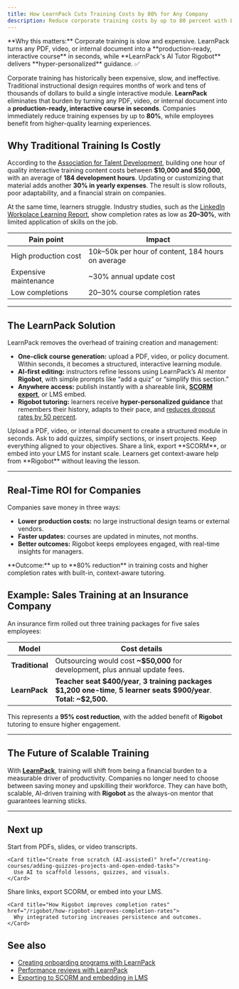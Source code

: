 ```yaml
---
title: How LearnPack Cuts Training Costs by 80% for Any Company
description: Reduce corporate training costs by up to 80 percent with LearnPack’s AI-first course builder, SCORM export, LMS embedding, and Rigobot tutoring that boosts completion.
---
```


<Callout type="info">
**Why this matters:** Corporate training is slow and expensive. LearnPack turns any PDF, video, or internal document into a **production-ready, interactive course** in seconds, while **LearnPack's AI Tutor Rigobot** delivers **hyper-personalized** guidance. ✅
</Callout>

Corporate training has historically been expensive, slow, and ineffective. Traditional instructional design requires months of work and tens of thousands of dollars to build a single interactive module. **LearnPack** eliminates that burden by turning any PDF, video, or internal document into a **production-ready, interactive course in seconds**. Companies immediately reduce training expenses by up to **80%**, while employees benefit from higher-quality learning experiences.

## Why Traditional Training Is Costly

According to the [Association for Talent Development](https://www.td.org/), building one hour of quality interactive training content costs between **$10,000 and $50,000**, with an average of **184 development hours**. Updating or customizing that material adds another **30% in yearly expenses**. The result is slow rollouts, poor adaptability, and a financial strain on companies.

At the same time, learners struggle. Industry studies, such as the [LinkedIn Workplace Learning Report](https://learning.linkedin.com/resources/workplace-learning-report), show completion rates as low as **20–30%**, with limited application of skills on the job.

| Pain point | Impact |
| --- | --- |
| High production cost | $10k–$50k per hour of content, 184 hours on average |
| Expensive maintenance | ~30% annual update cost |
| Low completions | 20–30% course completion rates |

---

## The LearnPack Solution

LearnPack removes the overhead of training creation and management:

- **One-click course generation:** upload a PDF, video, or policy document. Within seconds, it becomes a structured, interactive learning module.
- **AI-first editing:** instructors refine lessons using LearnPack’s AI mentor **Rigobot**, with simple prompts like “add a quiz” or “simplify this section.”
- **Anywhere access:** publish instantly with a shareable link, **[SCORM export](/publishing-and-exports/exporting-to-scorm-and-embedding-in-lms)**, or LMS embed.
- **Rigobot tutoring:** learners receive **hyper-personalized guidance** that remembers their history, adapts to their pace, and [reduces dropout rates by 50 percent](https://4geeksacademy.com/us/ai-powered-learning/rigobot-ai-mentor).

<Steps>
  <Step title="Generate the course">
    Upload a PDF, video, or internal document to create a structured module in seconds.
  </Step>
  <Step title="Refine with AI and Rigobot">
    Ask to add quizzes, simplify sections, or insert projects. Keep everything aligned to your objectives.
  </Step>
  <Step title="Publish anywhere">
    Share a link, export **SCORM**, or embed into your LMS for instant scale.
  </Step>
  <Step title="Tutor in the flow">
    Learners get context-aware help from **Rigobot** without leaving the lesson.
  </Step>
</Steps>

---

## Real-Time ROI for Companies

Companies save money in three ways:

- **Lower production costs:** no large instructional design teams or external vendors.
- **Faster updates:** courses are updated in minutes, not months.
- **Better outcomes:** Rigobot keeps employees engaged, with real-time insights for managers.

<Callout type="success">
**Outcome:** up to **80% reduction** in training costs and higher completion rates with built-in, context-aware tutoring.
</Callout>

## Example: Sales Training at an Insurance Company

An insurance firm rolled out three training packages for five sales employees:

| Model | Cost details |
| --- | --- |
| **Traditional** | Outsourcing would cost **~&#36;50,000** for development, plus annual update fees. |
| **LearnPack** | **Teacher seat &#36;400/year**, **3 training packages &#36;1,200 one-time**, **5 learner seats &#36;900/year**. **Total: ~&#36;2,500.** |


This represents a **95% cost reduction**, with the added benefit of **Rigobot** tutoring to ensure higher engagement.

---

## The Future of Scalable Training

With **[LearnPack](https://learnpack.co/)**, training will shift from being a financial burden to a measurable driver of productivity. Companies no longer need to choose between saving money and upskilling their workforce. They can have both, scalable, AI-driven training with **Rigobot** as the always-on mentor that guarantees learning sticks.

---

## Next up

<Columns cols={2}>

  <div>
    <Card title="Create from existing material" href="/creating-courses/converting-a-pdf-into-an-interactive-course">
      Start from PDFs, slides, or video transcripts.
    </Card>

    <Card title="Create from scratch (AI-assisted)" href="/creating-courses/adding-quizzes-projects-and-open-ended-tasks">
      Use AI to scaffold lessons, quizzes, and visuals.
    </Card>
  </div>

  <div>
    <Card title="Publish a LearnPack package" href="/publishing-and-exports/how-to-publish-a-learnpack-package">
      Share links, export SCORM, or embed into your LMS.
    </Card>

    <Card title="How Rigobot improves completion rates" href="/rigobot/how-rigobot-improves-completion-rates">
      Why integrated tutoring increases persistence and outcomes.
    </Card>
  </div>

</Columns>

## See also
- [Creating onboarding programs with LearnPack](/use-cases/creating-onboarding-programs-with-learnpack)  
- [Performance reviews with LearnPack](/use-cases/performance-reviews-with-learnpack)  
- [Exporting to SCORM and embedding in LMS](/publishing-and-exports/exporting-to-scorm-and-embedding-in-lms)
